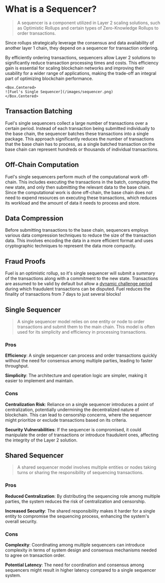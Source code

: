 # What is a Sequencer?

> A sequencer is a component utilized in Layer 2 scaling solutions, such as Optimistic Rollups and certain types of Zero-Knowledge Rollups to order transactions. 

Since rollups strategically leverage the consensus and data availability of another layer 1 chain, they depend on a sequencer for transaction ordering.

By efficiently ordering transactions, sequencers allow Layer 2 solutions to significantly reduce transaction processing times and costs. This efficiency gain is essential for scaling blockchain networks and improving their usability for a wider range of applications, making the trade-off an integral part of optimizing blockchain performance.

    <Box.Centered>
    ![Fuel's Single Sequencer](/images/sequencer.png)
    </Box.Centered>

## Transaction Batching

Fuel's single sequencers collect a large number of transactions over a certain period. Instead of each transaction being submitted individually to the base chain, the sequencer batches these transactions into a single package. This approach significantly reduces the number of transactions that the base chain has to process, as a single batched transaction on the base chain can represent hundreds or thousands of individual transactions.

## Off-Chain Computation

Fuel's single sequencers perform much of the computational work off-chain. This includes executing the transactions in the batch, computing the new state, and only then submitting the relevant data to the base chain. Since the computational work is done off-chain, the base chain does not need to expend resources on executing these transactions, which reduces its workload and the amount of data it needs to process and store.

## Data Compression

Before submitting transactions to the base chain, sequencers employs various data compression techniques to reduce the size of the transaction data. This involves encoding the data in a more efficient format and uses cryptographic techniques to represent the data more compactly.

## Fraud Proofs

Fuel is an optimistic rollup, so it's single sequencer will submit a summary of the transactions along with a commitment to the new state. Transactions are assumed to be valid by default but allow a [dynamic challenge period](https://forum.fuel.network/t/why-wait-a-week-fast-finality-optimistic-rollups/4471) during which fraudulent transactions can be disputed. Fuel reduces the finality of transactions from 7 days to just several blocks!

## Single Sequencer

> A single sequencer model relies on one entity or node to order transactions and submit them to the main chain. This model is often used for its simplicity and efficiency in processing transactions.

### Pros

**Efficiency**: A single sequencer can process and order transactions quickly without the need for consensus among multiple parties, leading to faster throughput.

**Simplicity**: The architecture and operation logic are simpler, making it easier to implement and maintain.

### Cons

**Centralization Risk**: Reliance on a single sequencer introduces a point of centralization, potentially undermining the decentralized nature of blockchain. This can lead to censorship concerns, where the sequencer might prioritize or exclude transactions based on its criteria.

**Security Vulnerabilities**: If the sequencer is compromised, it could manipulate the order of transactions or introduce fraudulent ones, affecting the integrity of the Layer 2 solution.

## Shared Sequencer 

> A shared sequencer model involves multiple entities or nodes taking turns or sharing the responsibility of sequencing transactions.

### Pros

**Reduced Centralization**: By distributing the sequencing role among multiple parties, the system reduces the risk of centralization and censorship.

**Increased Security**: The shared responsibility makes it harder for a single entity to compromise the sequencing process, enhancing the system's overall security.

### Cons

**Complexity**: Coordinating among multiple sequencers can introduce complexity in terms of system design and consensus mechanisms needed to agree on transaction order.

**Potential Latency**: The need for coordination and consensus among sequencers might result in higher latency compared to a single sequencer system.
